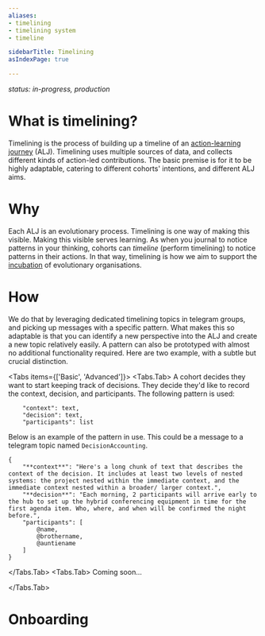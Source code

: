 ```yaml
---
aliases:
- timelining
- timelining system
- timeline

sidebarTitle: Timelining
asIndexPage: true

---
```


*status: in-progress, production*
# What is timelining?
Timelining is the process of building up a timeline of an [action-learning journey](patterns/action-learning%20journeys.md) (ALJ). Timelining uses multiple sources of data, and collects different kinds of action-led contributions. The basic premise is for it to be highly adaptable, catering to different cohorts' intentions, and different ALJ aims.
# Why
Each ALJ is an evolutionary process. Timelining is one way of making this visible. Making this visible serves learning. As when you journal to notice patterns in your thinking, cohorts can *timeline* (perform timelining) to notice patterns in their actions. In that way, timelining is how we aim to support the [incubation](home) of evolutionary organisations. 
# How
We do that by leveraging dedicated timelining topics in telegram groups, and picking up messages with a specific pattern. What makes this so adaptable is that you can identify a new perspective into the ALJ and create a new topic relatively easily. A pattern can also be prototyped with almost no additional functionality required. Here are two example, with a subtle but crucial distinction.

<Tabs items={['Basic', 'Advanced']}> 
<Tabs.Tab>
A cohort decides they want to start keeping track of decisions. They decide they'd like to record the context, decision, and participants. The following pattern is used:

```
	"context": text,
	"decision": text,
	"participants": list
```

Below is an example of the pattern in use. This could be a message to a telegram topic named `DecisionAccounting`.

```
{
	"**context**": "Here's a long chunk of text that describes the context of the decision. It includes at least two levels of nested systems: the project nested within the immediate context, and the immediate context nested within a broader/ larger context.",
	"**decision**": "Each morning, 2 participants will arrive early to the hub to set up the hybrid conferencing equipment in time for the first agenda item. Who, where, and when will be confirmed the night before.",
	"participants": [
		@name,
		@brothername,
		@auntiename
	]
}
```

</Tabs.Tab> 
<Tabs.Tab>
Coming soon...

</Tabs.Tab> 
</Tabs> 

# Onboarding
